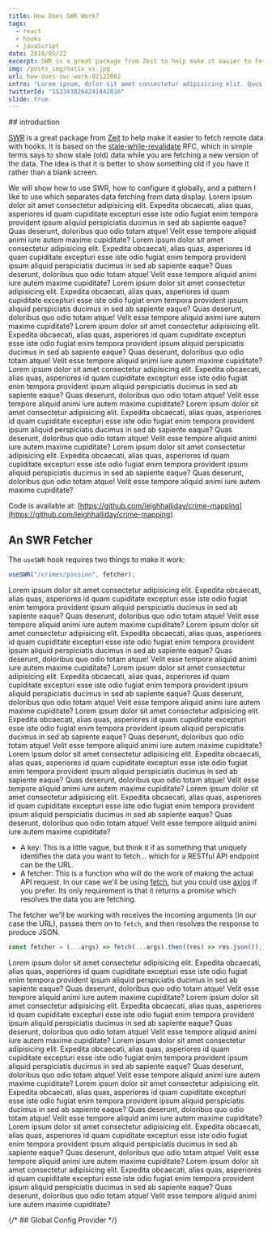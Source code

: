 ```yaml
---
title: How Does SWR Work?
tags:
  - react
  - hooks
  - javaScript
date: 2019/05/22
excerpt: SWR is a great package from Zeit to help make it easier to fetch remote data with hooks. It is based on the stale-while-revalidate RFC.
img: /posts_img/nativ_vs.jpg
url: how-does-swr-work-02122002
intro: "Lorem ipsum, dolor sit amet consectetur adipisicing elit. Quos quam omnis cupiditate tempora assumenda labore, nisi doloribus optio deserunt ut?"
twitterId: "1533438264241442816"
slide: true
---
```


<section>
## introduction
  
[SWR](https://swr.now.sh/) is a great package from [Zeit](http://zeit.co/) to help make it easier to fetch remote data with hooks. It is based on the [stale-while-revalidate](https://tools.ietf.org/html/rfc5861) RFC, which in simple terms says to show stale (old) data while you are fetching a new version of the data. The idea is that it is better to show something old if you have it rather than a blank screen.

We will show how to use SWR, how to configure it globally, and a pattern I like to use which separates data fetching from data display.
Lorem ipsum dolor sit amet consectetur adipisicing elit. Expedita obcaecati, alias quas, asperiores id quam cupiditate excepturi esse iste odio fugiat enim tempora provident ipsum aliquid perspiciatis ducimus in sed ab sapiente eaque? Quas deserunt, doloribus quo odio totam atque! Velit esse tempore aliquid animi iure autem maxime cupiditate?
    Lorem ipsum dolor sit amet consectetur adipisicing elit. Expedita obcaecati, alias quas, asperiores id quam cupiditate excepturi esse iste odio fugiat enim tempora provident ipsum aliquid perspiciatis ducimus in sed ab sapiente eaque? Quas deserunt, doloribus quo odio totam atque! Velit esse tempore aliquid animi iure autem maxime cupiditate?
    Lorem ipsum dolor sit amet consectetur adipisicing elit. Expedita obcaecati, alias quas, asperiores id quam cupiditate excepturi esse iste odio fugiat enim tempora provident ipsum aliquid perspiciatis ducimus in sed ab sapiente eaque? Quas deserunt, doloribus quo odio totam atque! Velit esse tempore aliquid animi iure autem maxime cupiditate?
    Lorem ipsum dolor sit amet consectetur adipisicing elit. Expedita obcaecati, alias quas, asperiores id quam cupiditate excepturi esse iste odio fugiat enim tempora provident ipsum aliquid perspiciatis ducimus in sed ab sapiente eaque? Quas deserunt, doloribus quo odio totam atque! Velit esse tempore aliquid animi iure autem maxime cupiditate?
    Lorem ipsum dolor sit amet consectetur adipisicing elit. Expedita obcaecati, alias quas, asperiores id quam cupiditate excepturi esse iste odio fugiat enim tempora provident ipsum aliquid perspiciatis ducimus in sed ab sapiente eaque? Quas deserunt, doloribus quo odio totam atque! Velit esse tempore aliquid animi iure autem maxime cupiditate?
    Lorem ipsum dolor sit amet consectetur adipisicing elit. Expedita obcaecati, alias quas, asperiores id quam cupiditate excepturi esse iste odio fugiat enim tempora provident ipsum aliquid perspiciatis ducimus in sed ab sapiente eaque? Quas deserunt, doloribus quo odio totam atque! Velit esse tempore aliquid animi iure autem maxime cupiditate?
    Lorem ipsum dolor sit amet consectetur adipisicing elit. Expedita obcaecati, alias quas, asperiores id quam cupiditate excepturi esse iste odio fugiat enim tempora provident ipsum aliquid perspiciatis ducimus in sed ab sapiente eaque? Quas deserunt, doloribus quo odio totam atque! Velit esse tempore aliquid animi iure autem maxime cupiditate?
  

Code is available at: [https://github.com/leighhalliday/crime-mapping](https://github.com/leighhalliday/crime-mapping)

</section>
<section>

## An SWR Fetcher

The `useSWR` hook requires two things to make it work:

```js
useSWR("/crimes/passion", fetcher);
```
Lorem ipsum dolor sit amet consectetur adipisicing elit. Expedita obcaecati, alias quas, asperiores id quam cupiditate excepturi esse iste odio fugiat enim tempora provident ipsum aliquid perspiciatis ducimus in sed ab sapiente eaque? Quas deserunt, doloribus quo odio totam atque! Velit esse tempore aliquid animi iure autem maxime cupiditate?
    Lorem ipsum dolor sit amet consectetur adipisicing elit. Expedita obcaecati, alias quas, asperiores id quam cupiditate excepturi esse iste odio fugiat enim tempora provident ipsum aliquid perspiciatis ducimus in sed ab sapiente eaque? Quas deserunt, doloribus quo odio totam atque! Velit esse tempore aliquid animi iure autem maxime cupiditate?
    Lorem ipsum dolor sit amet consectetur adipisicing elit. Expedita obcaecati, alias quas, asperiores id quam cupiditate excepturi esse iste odio fugiat enim tempora provident ipsum aliquid perspiciatis ducimus in sed ab sapiente eaque? Quas deserunt, doloribus quo odio totam atque! Velit esse tempore aliquid animi iure autem maxime cupiditate?
    Lorem ipsum dolor sit amet consectetur adipisicing elit. Expedita obcaecati, alias quas, asperiores id quam cupiditate excepturi esse iste odio fugiat enim tempora provident ipsum aliquid perspiciatis ducimus in sed ab sapiente eaque? Quas deserunt, doloribus quo odio totam atque! Velit esse tempore aliquid animi iure autem maxime cupiditate?
    Lorem ipsum dolor sit amet consectetur adipisicing elit. Expedita obcaecati, alias quas, asperiores id quam cupiditate excepturi esse iste odio fugiat enim tempora provident ipsum aliquid perspiciatis ducimus in sed ab sapiente eaque? Quas deserunt, doloribus quo odio totam atque! Velit esse tempore aliquid animi iure autem maxime cupiditate?
    Lorem ipsum dolor sit amet consectetur adipisicing elit. Expedita obcaecati, alias quas, asperiores id quam cupiditate excepturi esse iste odio fugiat enim tempora provident ipsum aliquid perspiciatis ducimus in sed ab sapiente eaque? Quas deserunt, doloribus quo odio totam atque! Velit esse tempore aliquid animi iure autem maxime cupiditate?

  
- A key: This is a little vague, but think it if as something that uniquely identifies the data you want to fetch... which for a RESTful API endpoint can be the URL.
- A fetcher: This is a function who will do the work of making the actual API request. In our case we'll be using [fetch](https://developer.mozilla.org/en-US/docs/Web/API/Fetch_API), but you could use [axios](https://github.com/axios/axios) if you prefer. Its only requirement is that it returns a promise which resolves the data you are fetching.

The fetcher we'll be working with receives the incoming arguments (in our case the URL), passes them on to `fetch`, and then resolves the response to produce JSON.
```js
const fetcher = (...args) => fetch(...args).then((res) => res.json());
```
Lorem ipsum dolor sit amet consectetur adipisicing elit. Expedita obcaecati, alias quas, asperiores id quam cupiditate excepturi esse iste odio fugiat enim tempora provident ipsum aliquid perspiciatis ducimus in sed ab sapiente eaque? Quas deserunt, doloribus quo odio totam atque! Velit esse tempore aliquid animi iure autem maxime cupiditate?
    Lorem ipsum dolor sit amet consectetur adipisicing elit. Expedita obcaecati, alias quas, asperiores id quam cupiditate excepturi esse iste odio fugiat enim tempora provident ipsum aliquid perspiciatis ducimus in sed ab sapiente eaque? Quas deserunt, doloribus quo odio totam atque! Velit esse tempore aliquid animi iure autem maxime cupiditate?
    Lorem ipsum dolor sit amet consectetur adipisicing elit. Expedita obcaecati, alias quas, asperiores id quam cupiditate excepturi esse iste odio fugiat enim tempora provident ipsum aliquid perspiciatis ducimus in sed ab sapiente eaque? Quas deserunt, doloribus quo odio totam atque! Velit esse tempore aliquid animi iure autem maxime cupiditate?
    Lorem ipsum dolor sit amet consectetur adipisicing elit. Expedita obcaecati, alias quas, asperiores id quam cupiditate excepturi esse iste odio fugiat enim tempora provident ipsum aliquid perspiciatis ducimus in sed ab sapiente eaque? Quas deserunt, doloribus quo odio totam atque! Velit esse tempore aliquid animi iure autem maxime cupiditate?
    Lorem ipsum dolor sit amet consectetur adipisicing elit. Expedita obcaecati, alias quas, asperiores id quam cupiditate excepturi esse iste odio fugiat enim tempora provident ipsum aliquid perspiciatis ducimus in sed ab sapiente eaque? Quas deserunt, doloribus quo odio totam atque! Velit esse tempore aliquid animi iure autem maxime cupiditate?
    Lorem ipsum dolor sit amet consectetur adipisicing elit. Expedita obcaecati, alias quas, asperiores id quam cupiditate excepturi esse iste odio fugiat enim tempora provident ipsum aliquid perspiciatis ducimus in sed ab sapiente eaque? Quas deserunt, doloribus quo odio totam atque! Velit esse tempore aliquid animi iure autem maxime cupiditate?
</section>





<section>

{/* ## Global Config Provider */}
<Title title="Global Config Provider" />
Lorem ipsum dolor sit amet consectetur adipisicing elit. Expedita obcaecati, alias quas, asperiores id quam cupiditate excepturi esse iste odio fugiat enim tempora provident ipsum aliquid perspiciatis ducimus in sed ab sapiente eaque? Quas deserunt, doloribus quo odio totam atque! Velit esse tempore aliquid animi iure autem maxime cupiditate?
    Lorem ipsum dolor sit amet consectetur adipisicing elit. Expedita obcaecati, alias quas, asperiores id quam cupiditate excepturi esse iste odio fugiat enim tempora provident ipsum aliquid perspiciatis ducimus in sed ab sapiente eaque? Quas deserunt, doloribus quo odio totam atque! Velit esse tempore aliquid animi iure autem maxime cupiditate?
    Lorem ipsum dolor sit amet consectetur adipisicing elit. Expedita obcaecati, alias quas, asperiores id quam cupiditate excepturi esse iste odio fugiat enim tempora provident ipsum aliquid perspiciatis ducimus in sed ab sapiente eaque? Quas deserunt, doloribus quo odio totam atque! Velit esse tempore aliquid animi iure autem maxime cupiditate?
    Lorem ipsum dolor sit amet consectetur adipisicing elit. Expedita obcaecati, alias quas, asperiores id quam cupiditate excepturi esse iste odio fugiat enim tempora provident ipsum aliquid perspiciatis ducimus in sed ab sapiente eaque? Quas deserunt, doloribus quo odio totam atque! Velit esse tempore aliquid animi iure autem maxime cupiditate?
    Lorem ipsum dolor sit amet consectetur adipisicing elit. Expedita obcaecati, alias quas, asperiores id quam cupiditate excepturi esse iste odio fugiat enim tempora provident ipsum aliquid perspiciatis ducimus in sed ab sapiente eaque? Quas deserunt, doloribus quo odio totam atque! Velit esse tempore aliquid animi iure autem maxime cupiditate?
    Lorem ipsum dolor sit amet consectetur adipisicing elit. Expedita obcaecati, alias quas, asperiores id quam cupiditate excepturi esse iste odio fugiat enim tempora provident ipsum aliquid perspiciatis ducimus in sed ab sapiente eaque? Quas deserunt, doloribus quo odio totam atque! Velit esse tempore aliquid animi iure autem maxime cupiditate?
Rather than having to pass the `fetcher` function, and any other config options you may want to set on every call to the `useSWR` hook, you can wrap your components with a provider called `SWRConfig`. This allows you to globally set config options to be used with every `useSWR` hook call. In our example we'll pass the fetcher function to it so it can be used globally.

```jsx
export default function App() {
  return (
    <SWRConfig value={{ fetcher }}>
      <Crimes />
    </SWRConfig>
  );
}
```
  
</section>

<section>
## Separating Data From Display

  
When working with data, be it GraphQL or data from a REST API, I like to separate out data fetching logic from display logic. We'll be doing the same here in this example, and the psuedo-code/logic looks like:

```jsx
function Crimes() {
  // fetch data
  // handle errors
  // handle loading state
  // render display component
}

function DisplayCrimes({ crimes }) {
  // only have to deal with displaying data
}
```
Lorem ipsum dolor sit amet consectetur adipisicing elit. Expedita obcaecati, alias quas, asperiores id quam cupiditate excepturi esse iste odio fugiat enim tempora provident ipsum aliquid perspiciatis ducimus in sed ab sapiente eaque? Quas deserunt, doloribus quo odio totam atque! Velit esse tempore aliquid animi iure autem maxime cupiditate?
    Lorem ipsum dolor sit amet consectetur adipisicing elit. Expedita obcaecati, alias quas, asperiores id quam cupiditate excepturi esse iste odio fugiat enim tempora provident ipsum aliquid perspiciatis ducimus in sed ab sapiente eaque? Quas deserunt, doloribus quo odio totam atque! Velit esse tempore aliquid animi iure autem maxime cupiditate?
    Lorem ipsum dolor sit amet consectetur adipisicing elit. Expedita obcaecati, alias quas, asperiores id quam cupiditate excepturi esse iste odio fugiat enim tempora provident ipsum aliquid perspiciatis ducimus in sed ab sapiente eaque? Quas deserunt, doloribus quo odio totam atque! Velit esse tempore aliquid animi iure autem maxime cupiditate?
    Lorem ipsum dolor sit amet consectetur adipisicing elit. Expedita obcaecati, alias quas, asperiores id quam cupiditate excepturi esse iste odio fugiat enim tempora provident ipsum aliquid perspiciatis ducimus in sed ab sapiente eaque? Quas deserunt, doloribus quo odio totam atque! Velit esse tempore aliquid animi iure autem maxime cupiditate?
    Lorem ipsum dolor sit amet consectetur adipisicing elit. Expedita obcaecati, alias quas, asperiores id quam cupiditate excepturi esse iste odio fugiat enim tempora provident ipsum aliquid perspiciatis ducimus in sed ab sapiente eaque? Quas deserunt, doloribus quo odio totam atque! Velit esse tempore aliquid animi iure autem maxime cupiditate?
    Lorem ipsum dolor sit amet consectetur adipisicing elit. Expedita obcaecati, alias quas, asperiores id quam cupiditate excepturi esse iste odio fugiat enim tempora provident ipsum aliquid perspiciatis ducimus in sed ab sapiente eaque? Quas deserunt, doloribus quo odio totam atque! Velit esse tempore aliquid animi iure autem maxime cupiditate?
Separating data from display also allows you to test visual changes in isolation, useful for testing or showing how the component would look like in [Storybook](https://storybook.js.org/) without having to mock all of your API calls.




Because we are using `SWRConfig` to configure our `useSWR` hook calls globally, we don't have to worry about passing the fetcher function to this hook, we only have to worry about passing our "key" (URL to fetch the data). As a response we get an object that we can extract `{data, error}` from.

After dealing with error states and lack of data (loading state), we are now ready to pass the data onto our `DisplayCrimes` component whose job is to simply render the fetched data.

```jsx
function Crimes() {
  const url =
    "https://data.police.uk/api/crimes-street/all-crime?lat=52.629729&lng=-1.131592&date=2019-10";
  const { data, error } = useSWR(url);

  if (error) return <div>Error...</div>;
  if (!data) return <div>Loading...</div>;

  return (
    <DisplayCrimes
      crimes={data}
      categories={[...new Set(data.map((crime) => crime.category))]}
    />
  );
}
```
### Unique Values in JavaScript


  
In order to display (and filter) the crime data, I want a unique list of the crime categories. JavaScript doesn't have a way to do this out of the box like you might do `values.uniq` in Ruby. We can make our own very quickly though using a [Set](https://developer.mozilla.org/en-US/docs/Web/JavaScript/Reference/Global_Objects/Set).

```js
// find all categories
const allCategories = data.map((crime) => crime.category);
// convert all categories into a set
const categorySet = new Set(allCategories);
// convert set back to an array
const categories = [...categorySet];

// final/shortened solution
[...new Set(data.map((crime) => crime.category))];
```
Lorem ipsum dolor sit amet consectetur adipisicing elit. Expedita obcaecati, alias quas, asperiores id quam cupiditate excepturi esse iste odio fugiat enim tempora provident ipsum aliquid perspiciatis ducimus in sed ab sapiente eaque? Quas deserunt, doloribus quo odio totam atque! Velit esse tempore aliquid animi iure autem maxime cupiditate?
    Lorem ipsum dolor sit amet consectetur adipisicing elit. Expedita obcaecati, alias quas, asperiores id quam cupiditate excepturi esse iste odio fugiat enim tempora provident ipsum aliquid perspiciatis ducimus in sed ab sapiente eaque? Quas deserunt, doloribus quo odio totam atque! Velit esse tempore aliquid animi iure autem maxime cupiditate?
    Lorem ipsum dolor sit amet consectetur adipisicing elit. Expedita obcaecati, alias quas, asperiores id quam cupiditate excepturi esse iste odio fugiat enim tempora provident ipsum aliquid perspiciatis ducimus in sed ab sapiente eaque? Quas deserunt, doloribus quo odio totam atque! Velit esse tempore aliquid animi iure autem maxime cupiditate?
    Lorem ipsum dolor sit amet consectetur adipisicing elit. Expedita obcaecati, alias quas, asperiores id quam cupiditate excepturi esse iste odio fugiat enim tempora provident ipsum aliquid perspiciatis ducimus in sed ab sapiente eaque? Quas deserunt, doloribus quo odio totam atque! Velit esse tempore aliquid animi iure autem maxime cupiditate?
    Lorem ipsum dolor sit amet consectetur adipisicing elit. Expedita obcaecati, alias quas, asperiores id quam cupiditate excepturi esse iste odio fugiat enim tempora provident ipsum aliquid perspiciatis ducimus in sed ab sapiente eaque? Quas deserunt, doloribus quo odio totam atque! Velit esse tempore aliquid animi iure autem maxime cupiditate?
    Lorem ipsum dolor sit amet consectetur adipisicing elit. Expedita obcaecati, alias quas, asperiores id quam cupiditate excepturi esse iste odio fugiat enim tempora provident ipsum aliquid perspiciatis ducimus in sed ab sapiente eaque? Quas deserunt, doloribus quo odio totam atque! Velit esse tempore aliquid animi iure autem maxime cupiditate?
</section>

<section>
## Displaying & Filtering Data


Displaying the data really has nothing to do with SWR at this point, but that is sort of the point. The display logic shouldn't really care where the data comes from, only how to display it to the user.

We will Lorem ipsum dolor sit amet consectetur adipisicing elit. Expedita obcaecati, alias quas, asperiores id quam cupiditate excepturi esse iste odio fugiat enim tempora provident ipsum aliquid perspiciatis ducimus in sed ab sapiente eaque? Quas deserunt, doloribus quo odio totam atque! Velit esse tempore aliquid animi iure autem maxime cupiditate?
    Lorem ipsum dolor sit amet consectetur adipisicing elit. Expedita obcaecati, alias quas, asperiores id quam cupiditate excepturi esse iste odio fugiat enim tempora provident ipsum aliquid perspiciatis ducimus in sed ab sapiente eaque? Quas deserunt, doloribus quo odio totam atque! Velit esse tempore aliquid animi iure autem maxime cupiditate?
    Lorem ipsum dolor sit amet consectetur adipisicing elit. Expedita obcaecati, alias quas, asperiores id quam cupiditate excepturi esse iste odio fugiat enim tempora provident ipsum aliquid perspiciatis ducimus in sed ab sapiente eaque? Quas deserunt, doloribus quo odio totam atque! Velit esse tempore aliquid animi iure autem maxime cupiditate?
    Lorem ipsum dolor sit amet consectetur adipisicing elit. Expedita obcaecati, alias quas, asperiores id quam cupiditate excepturi esse iste odio fugiat enim tempora provident ipsum aliquid perspiciatis ducimus in sed ab sapiente eaque? Quas deserunt, doloribus quo odio totam atque! Velit esse tempore aliquid animi iure autem maxime cupiditate?
    Lorem ipsum dolor sit amet consectetur adipisicing elit. Expedita obcaecati, alias quas, asperiores id quam cupiditate excepturi esse iste odio fugiat enim tempora provident ipsum aliquid perspiciatis ducimus in sed ab sapiente eaque? Quas deserunt, doloribus quo odio totam atque! Velit esse tempore aliquid animi iure autem maxime cupiditate?
    Lorem ipsum dolor sit amet consectetur adipisicing elit. Expedita obcaecati, alias quas, asperiores id quam cupiditate excepturi esse iste odio fugiat enim tempora provident ipsum aliquid perspiciatis ducimus in sed ab sapiente eaque? Quas deserunt, doloribus quo odio totam atque! Velit esse tempore aliquid animi iure autem maxime cupiditate?keep track of a `filterCategory` if the user wants only a subset of all the crimes, producing a filtered list of crimes using the [array filter](https://developer.mozilla.org/en-US/docs/Web/JavaScript/Reference/Global_Objects/Array/filter) function.

```jsx
function DisplayCrimes({ crimes, categories }) {
  const [filterCategory, setFilterCategory] = React.useState(null);
  const filteredCrimes = filterCategory
    ? crimes.filter((crime) => crime.category === filterCategory)
    : crimes;

  return (
    <>
      {categories.map((category) => (
        <button
          onClick={() => {
            setFilterCategory(category);
          }}
          key={category}
        >
          {category}
        </button>
      ))}
      {filterCategory && (
        <button
          onClick={() => {
            setFilterCategory(null);
          }}
        >
          reset
        </button>
      )}

      <pre>{JSON.stringify(filteredCrimes, null, 2)}</pre>
    </>
  );
}
```
</section>

<section>
## Conclusion

Based on my experience with the SWR package, I think it would be my go-to approach when working with RESTful APIs in React. That said, I don't think I would switch from Apollo if my data were coming from GraphQL. Apollo provides a lot of nice utilities specific to GraphQL that you wouldn't get with SWR, which admittedly is a lower-level tool that you could build on top of.

</section>
